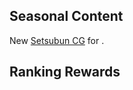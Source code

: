 ==Seasonal Content==
{{SeasonalGallery|slideshow=true|Kisaragi/Setsubun}}
New [[Seasonal/Setsubun 2018|Setsubun CG]] for {{ShipLink|Kisaragi}}.
{{clear}}

==Ranking Rewards==
{{Update/RankingRewards

|new_equipment = Saiun (4th Recon Squad)
|new_equipment_2 = 46cm Triple Gun Mount Kai
|new_equipment_3 = FM-2
|new_equipment_4 = 12cm 30-tube Rocket Launcher Kai Ni

|top5_1 = Saiun (4th Recon Squad)
|top5_1_x = 1
|top5_2 = 46cm Triple Gun Mount Kai
|top5_2_x = 1
|top5_3 = FM-2
|top5_3_x = 1
|top5_4 = 12cm 30-tube Rocket Launcher Kai Ni
|top5_4_x = 1

|top20_1 = 46cm Triple Gun Mount Kai
|top20_1_x = 1
|top20_2 = FM-2
|top20_2_x = 1
|top20_3 = 12cm 30-tube Rocket Launcher Kai Ni
|top20_3_x = 1

|top100_1 = Prototype 41cm Triple Gun Mount
|top100_1_x = 1
|top100_2 = FM-2
|top100_2_x = 1
|top100_3 = 12cm 30-tube Rocket Launcher Kai Ni
|top100_3_x = 1

|top500_1 = FM-2
|top500_1_x = 1
|top500_2 = 12cm 30-tube Rocket Launcher Kai Ni
|top500_2_x = 1

|notes = 
*Some of the Equipment released today are Pre-Released Contents. They will be released via next update and during the Winter 2018 Event.
*The Pre-released Equipment 「12cm 30-tube Rocket Launcher Kai Ni」 are Remodeled New Model Rocket Launchers based from Warfare. <br>This Equipment is utilized by Aviation Battleship Ise Kai & Hyuuga Kai by combining it with other Anti-Air Equipment in order to have a high Anti-Air Performance.
*Today's Pre-released Equipment 「46cm Triple Gun Mount Kai」 is a Remodeled Battleship Gun Mount based for Warfare.<br> They will show their true performance when utilizied by Yamato-class Battleships. <br>Also for the Second Remodel of the Yamato-class Battleship Number #2 Ship scheduled for this Winter Release, a Different Main Gun Mount is scheduled to be its Main Equipment.

|tweet1 = https://twitter.com/KanColle_STAFF/status/956687742296969216
|tweet1_jp = 明日【1/27(土)】夕方以降に、月次作戦【十二月作戦】結果情報をゲーム画面下【情報】にてお知らせする予定です。また、月次作戦トップランカー提督に贈る武勲褒賞を、同発表以降に順次配信してまいります。※明日配信開始の武勲褒賞群は、来月以降実装予定の新装備の先行実装を含む構成です。
|tweet1_en = Tomorrow on the Evening of January 27th Saturday, the results of the Monthly December Operation will be displayed on the Information section under the Game Screen.
Also the applicable Monthly Top Ranker Admirals will be receiving their Rewards by order after the release of the Results.
※The Rewards which will be distributed tomorrow are Pre-released New Equipment Contents scheduled to be implemented next month.
|tweet1_tl = [[User:Shinhwalee|Shinhwalee]]

|tweet2 = https://twitter.com/KanColle_STAFF/status/957068708614033408
|tweet2_jp = 本日【1/27(土)】夕方以降に、月次作戦【十二月作戦】結果情報をゲーム画面下【情報】にてお知らせする予定です。同月次作戦トップランカー提督に贈る武勲褒賞も同発表以降に順次配信開始予定です。また、同配信前後より「如月」【節分mode】の追加実装、各稼働サーバ群に投入開始予定です！
|tweet2_en = Today January 27th, Saturday Evening, the Results of the December Monthly Ranking Operation will be displayed on the Information section under the Game Screen.
The Rewards for the Monthly Operation Top Ranker Admirals will also be distributed out correspondingly. 
Also during the distribution, an additional implemention for Kisaragi's Setsubun Mode will be released for all Servers!
|tweet2_tl = [[User:Shinhwalee|Shinhwalee]]

}}